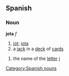 == Spanish == 
=== Noun === 
'''jota''' ''f'' 
# [[jot]]; [[iota]]
# a [[jack]] in a [[deck]] of [[card]]s
[[Category:Spanish nouns]]
# the name of the [[letter]] [[j]]